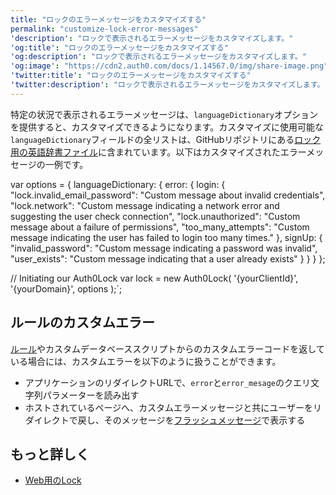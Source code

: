 ```yaml
---
title: "ロックのエラーメッセージをカスタマイズする"
permalink: "customize-lock-error-messages"
'description': "ロックで表示されるエラーメッセージをカスタマイズします。"
'og:title': "ロックのエラーメッセージをカスタマイズする"
'og:description': "ロックで表示されるエラーメッセージをカスタマイズします。"
'og:image': "https://cdn2.auth0.com/docs/1.14567.0/img/share-image.png"
'twitter:title': "ロックのエラーメッセージをカスタマイズする"
'twitter:description': "ロックで表示されるエラーメッセージをカスタマイズします。"
---
```



特定の状況で表示されるエラーメッセージは、`languageDictionary`オプションを提供すると、カスタマイズできるようになります。カスタマイズに使用可能な`languageDictionary`フィールドの全リストは、GitHubリポジトリにある[ロック用の英語辞書ファイル](https://github.com/auth0/lock/blob/master/src/i18n/en.js)に含まれています。以下はカスタマイズされたエラーメッセージの一例です。


var options = {
  languageDictionary: {
    error: {
      login: {
        "lock.invalid_email_password": "Custom message about invalid credentials",
        "lock.network": "Custom message indicating a network error and suggesting the user check connection",
        "lock.unauthorized": "Custom message about a failure of permissions",
        "too_many_attempts": "Custom message indicating the user has failed to login too many times."
      },
      signUp: {
        "invalid_password": "Custom message indicating a password was invalid",
        "user_exists": "Custom message indicating that a user already exists"
      }
    }
  }
};

// Initiating our Auth0Lock
var lock = new Auth0Lock(
  '{yourClientId}',
  '{yourDomain}',
  options
);`;

<AuthCodeBlock children={codeExample} language="javascript" />

## ルールのカスタムエラー

[ルール](/docs/ja-jp/customize/rules)やカスタムデータベーススクリプトからのカスタムエラーコードを返している場合には、カスタムエラーを以下のように扱うことができます。

* アプリケーションのリダイレクトURLで、`error`と`error_mesage`のクエリ文字列パラメーターを読み出す
* ホストされているページへ、カスタムエラーメッセージと共にユーザーをリダイレクトで戻し、そのメッセージを[フラッシュメッセージ](/docs/ja-jp/libraries/lock/lock-api-reference)で表示する

## もっと詳しく

* [Web用のLock](/docs/ja-jp/libraries/lock)